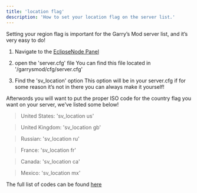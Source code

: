 ```yaml
---
title: 'location flag'
description: 'How to set your location flag on the server list.'
---
```


Setting your region flag is important for the Garry’s Mod server list, and it’s very easy to do!

1. Navigate to the [EclipseNode Panel](https://panel.eclipse-node.com)
2. open the 'server.cfg' file
You can find this file located in '/garrysmod/cfg/server.cfg'

3. Find the 'sv_location' option
This option will be in your server.cfg if for some reason it’s not in there you can always make it yourself!

Afterwords you will want to put the proper ISO code for the country flag you want on your server, we’ve listed some below!


> United States: 'sv_location us'


> United Kingdom: 'sv_location gb'


> Russian: 'sv_location ru'


> France: 'sv_location fr'


> Canada: 'sv_location ca'


> Mexico: 'sv_location mx'



The full list of codes can be found [here](https://en.wikipedia.org/wiki/ISO_3166-1_alpha-2)
